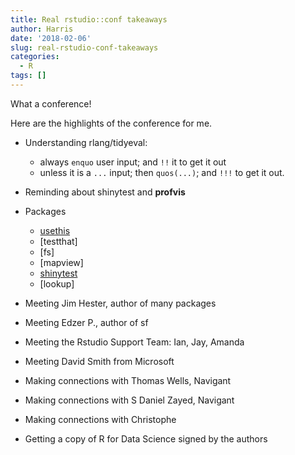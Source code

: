 ```yaml
---
title: Real rstudio::conf takeaways
author: Harris
date: '2018-02-06'
slug: real-rstudio-conf-takeaways
categories:
  - R
tags: []
---
```


What a conference!

Here are the highlights of the conference for me.

+ Understanding rlang/tidyeval:
    + always `enquo` user input; and `!!` it to get it out
    + unless it is a `...` input; then `quos(...)`; and `!!!` to get it out.
+ Reminding about shinytest and **profvis**

+ Packages
    + [usethis](https://cran.r-project.org/web/packages/usethis/index.html)
    + [testthat]
    + [fs]
    + [mapview]
    + [shinytest](https://github.com/rstudio/shinytest)
    + [lookup]

+ Meeting Jim Hester, author of many packages
+ Meeting Edzer P., author of sf
+ Meeting the Rstudio Support Team: Ian, Jay, Amanda
+ Meeting David Smith from Microsoft
+ Making connections with Thomas Wells, Navigant
+ Making connections with S Daniel Zayed, Navigant
+ Making connections with Christophe

+ Getting a copy of R for Data Science signed by the authors





